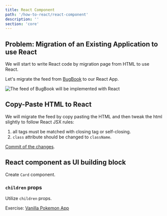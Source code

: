 ```yaml
---
title: React Component
path: '/how-to-react/react-component'
description: ''
section: 'core'
---
```


## Problem: Migration of an Existing Application to use React

We will start to write React code by migration page from HTML to use React.

Let's migrate the feed from [BugBook] to our React App.

![The feed of BugBook will be implemented with React](bugbook-feed.png)

## Copy-Paste HTML to React

We will migrate the feed by copy pasting the HTML and then tweak the html slightly to follow React JSX rules:

1. all tags must be matched with closing tag or self-closing.
1. `class` attribute should be changed to `className`.

<aside>

[Commit of the changes](https://github.com/malcolm-kee/how-to-react/commit/25b29e59c71724579e3ed4a6b13e065626ac8ad1).

</aside>

## React component as UI building block

Create `Card` component.

### `children` props

Utilize `children` props.

Exercise: [Vanilla Pokemon App][vanilla-pokemon]

[bugbook]: https://bugbook.netlify.com/
[vanilla-pokemon]: https://vanilla-pokemon.netlify.com/
[nes-css]: https://nostalgic-css.github.io/NES.css/
